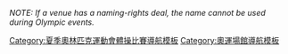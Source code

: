 {{Navbox
|name = 奧運體操場館
|title = [[奧運體操場館列表|奧運體操場館]]
|state = {{{state|autocollapse}}}
|listclass = hlist
|image = [[File:Gymnastics (artistic) pictogram.svg|50px]]
|list1 =
* [[1896年夏季奧林匹克運動會體操比賽|1896]]：[[帕那辛奈克體育場]]
* [[1900年夏季奧林匹克運動會體操比賽|1900]]：[[Vélodrome de Vincennes]]
* [[1904年夏季奧林匹克運動會體操比賽|1904]]：[[Francis Field (St. Louis)|Francis Field]]
* [[1908年夏季奧林匹克運動會體操比賽|1908]]：[[白城體育場]]
* [[1912年夏季奧林匹克運動會體操比賽|1912]]：[[斯德哥爾摩奧林匹克體育場]]
* [[1920年夏季奧林匹克運動會體操比賽|1920]]：[[奧林匹克體育場 (安特衛普)|奧林匹克體育場]]
* [[1924年夏季奧林匹克運動會體操比賽|1924]]：[[Yves-du-Manoir奧林匹克體育場|白鴿城體育場]]
* [[1928年夏季奧林匹克運動會體操比賽|1928]]：[[阿姆斯特丹奧林匹克體育場|奧林匹克體育場]]
* [[1932年夏季奧林匹克運動會體操比賽|1932]]：[[洛杉磯紀念體育場|奧林匹克體育場]]
* [[1936年夏季奧林匹克運動會體操比賽|1936]]：[[柏林奧林匹克體育場]]
* [[1948年夏季奧林匹克運動會體操比賽|1948]]：[[伯爵宮展覽中心]]
* [[1952年夏季奧林匹克運動會體操比賽|1952]]：[[Töölö Sports Hall|Messuhalli]]
* [[1956年夏季奧林匹克運動會體操比賽|1956]]：[[墨爾本節日大廳|西墨爾本體育場]]
* [[1960年夏季奧林匹克運動會體操比賽|1960]]：[[卡拉卡拉浴場]]
* [[1964年夏季奧林匹克運動會體操比賽|1964]]：[[東京體育館]]
* [[1968年夏季奧林匹克運動會體操比賽|1968]]：[[國家音樂廳]]
* [[1972年夏季奧林匹克運動會體操比賽|1972]]：[[奧林匹克表演廳]]
* [[1976年夏季奧林匹克運動會體操比賽|1976]]：[[Montreal Forum]]
* [[1980年夏季奧林匹克運動會體操比賽|1980]]：[[Luzhniki Palace of Sports|Sports Palace]]
* [[1984年夏季奧林匹克運動會體操比賽|1984]]：[[Pauley Pavilion]]
* [[1988年夏季奧林匹克運動會體操比賽|1988]]：[[首爾奧林匹克體操競技場]]
* [[1992年夏季奧林匹克運動會體操比賽|1992]]：[[巴塞隆納體育宮]]、[[聖喬治宮體育館]]
* [[1996年夏季奧林匹克運動會體操比賽|1996]]：[[喬治亞巨蛋]]、[[Stegeman Coliseum|University of Georgia Coliseum]]
* [[2000年夏季奧林匹克運動會體操比賽|2000]]：[[雪梨體育館]]、[[The Dome (Sydney)|The Dome and Exhibition Complex]]
* [[2004年夏季奧林匹克運動會體操比賽|2004]]：[[Galatsi Olympic Hall]]、[[Olympic Indoor Hall]]
* [[2008年夏季奧林匹克運動會體操比賽|2008]]：[[國家體育館]]、[[北京工業大學體育館]]
* [[2012年夏季奧林匹克運動會體操比賽|2012]]：[[O2體育館]]、[[溫布利體育館]]
* [[2016年夏季奧林匹克運動會體操比賽|2016]]：[[HSBC體育館|里約奧林匹克體育館]]
* [[2020年夏季奧林匹克運動會體操比賽|2020]]：[[有明體操競技場]]
}}<noinclude>
''NOTE:  If a venue has a naming-rights deal, the name cannot be used during Olympic events.''
{{collapsible option}}
[[Category:夏季奧林匹克運動會體操比賽導航模板]]
[[Category:奧運場館導航模板]]
</noinclude>